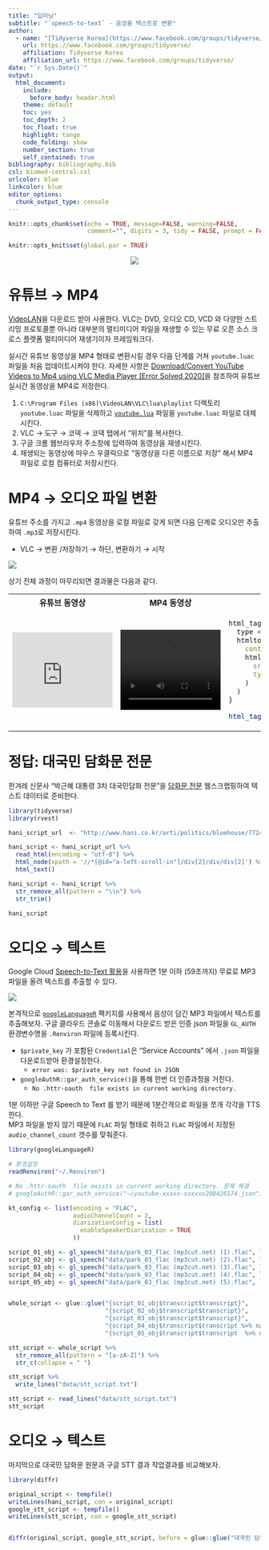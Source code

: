 ```yaml
---
title: "딥러닝"
subtitle: "`speech-to-text` - 음성을 텍스트로 변환"
author:
  - name: "[Tidyverse Korea](https://www.facebook.com/groups/tidyverse/)"
    url: https://www.facebook.com/groups/tidyverse/
    affiliation: Tidyverse Korea
    affiliation_url: https://www.facebook.com/groups/tidyverse/
date: "`r Sys.Date()`"
output:
  html_document: 
    include:
      before_body: header.html
    theme: default
    toc: yes
    toc_depth: 2
    toc_float: true
    highlight: tango
    code_folding: show
    number_section: true
    self_contained: true
bibliography: bibliography.bib
csl: biomed-central.csl
urlcolor: blue
linkcolor: blue
editor_options: 
  chunk_output_type: console
---
```


```r
knitr::opts_chunk$set(echo = TRUE, message=FALSE, warning=FALSE,
                      comment="", digits = 3, tidy = FALSE, prompt = FALSE, fig.align = 'center')

knitr::opts_knit$set(global.par = TRUE) 
```

<center>

![](fig/stt-google.png)

</center>

# 유튜브 → MP4 {#youtube-to-mp4}

[VideoLAN](https://www.videolan.org/vlc/index.ko.html)을 다운로드 받아 사용한다. VLC는 DVD, 오디오 CD, VCD 와 다양한 스트리밍 프로토콜뿐 아니라 대부분의 멀티미디어 파일을 재생할 수 있는 무료 오픈 소스 크로스 플랫폼 멀티미디어 재생기이자 프레임워크다.

실시간 유튜브 동영상을 MP4 형태로 변환시킬 경우 다음 단계를 거쳐 `youtube.luac` 파일을 처음 업데이트시켜야 한다. 자세한 사항은 [Download/Convert YouTube Videos to Mp4 using VLC Media Player [Error Solved 2020]](https://www.youtube.com/watch?v=z3ROdb8NatE)을 참조하여 유튜브 실시간 동영상을 MP4로 저장한다.

1.  `C:\Program Files (x86)\VideoLAN\VLC\lua\playlist` 디렉토리 `youtube.luac` 파일을 삭제하고 [`youtube.lua`](https://raw.githubusercontent.com/videolan/vlc/master/share/lua/playlist/youtube.lua) 파일을 `youtube.luac` 파일로 대체시킨다.
2.  VLC → 도구 → 코덱 → 코덱 탭에서 "위치"를 복사한다.
3.  구글 크롬 웹브라우저 주소창에 입력하여 동영상을 재생시킨다.
4.  재생되는 동영상에 마우스 우클릭으로 "동영상을 다른 이름으로 저장" 해서 MP4 파일로 로컬 컴퓨터로 저장시킨다.

# MP4 → 오디오 파일 변환 {#mp4-to-audio}

유튜브 주소를 가지고 `.mp4` 동영상을 로컬 파일로 갖게 되면 다음 단계로 오디오만 추출하여 `.mp3`로 저장시킨다.

-   VLC → 변환 /저장하기 → 하단, 변환하기 → 시작

![](fig/mp4-to-mp3.png)

상기 전체 과정이 마무리되면 결과물은 다음과 같다.

<table class='table'>
<tr> <th>유튜브 동영상</th> <th>MP4 동영상</th> <th>MP3 오디오</th> <tr>
<tr>
<td>
<iframe width="200" height="150" src="https://www.youtube.com/embed/y8RapzS-JxI" frameborder="0" allow="accelerometer; autoplay; clipboard-write; encrypted-media; gyroscope; picture-in-picture" allowfullscreen></iframe>
</td>
<td>
<video width="200" height="160" controls> <source src="data/park_03.mp4" type="video/mp4"> </video>
</td>
<td>
```r
html_tag_audio <- function(file, type = c("wav")) {
  type <- match.arg(type)
  htmltools::tags$audio(
    controls = NA,
    htmltools::tags$source(
      src = file,
      type = glue::glue("audio/{type}", type = type)
    )
  )
}

html_tag_audio("data/park_03_speech.mp3", type = "wav")
```
</td>
</table>


# 정답: 대국민 담화문 전문 {#script-park}

한겨레 신문사 "박근혜 대통령 3차 대국민담화 전문"을 
[담화문 전문](http://www.hani.co.kr/arti/politics/bluehouse/772447.html) 웹스크랩핑하여 텍스트 데이터로 준비한다.

```r
library(tidyverse)
library(rvest)

hani_script_url  <- "http://www.hani.co.kr/arti/politics/bluehouse/772447.html"

hani_script <- hani_script_url %>% 
  read_html(encoding = "utf-8") %>% 
  html_node(xpath = '//*[@id="a-left-scroll-in"]/div[2]/div/div[2]') %>% 
  html_text() 

hani_script <- hani_script %>% 
  str_remove_all(pattern = "\\n") %>% 
  str_trim()

hani_script
```

# 오디오 &rarr; 텍스트 {#audio-to-text}

Google Cloud [Speech-to-Text 활용](https://cloud.google.com/speech-to-text)을 사용하면 1분 이하 (59초까지) 무료로 MP3 파일을 올려 텍스트를 추출할 수 있다.

![](fig/speech-to-text-web-interface.png)

본격적으로 [`googleLanguageR`](https://cran.r-project.org/web/packages/googleLanguageR/index.html) 팩키지를 사용해서 음성이 담긴 MP3 파일에서 텍스트를 추출해보자.
구글 클라우드 콘솔로 이동해서 다운로드 받은 인증 json 파일을 `GL_AUTH` 환경변수명을 `.Renviron` 파일에 등록시킨다.

- `$private_key` 가 포함된 `Credential`은 "Service Accounts" 에서 `.json` 파일을 다운로드받아 환경설정한다.
    - `error was: $private_key not found in JSON`
- `googleAuthR::gar_auth_service()`을 통해 한번 더 인증과정을 거친다.
    - ` No .httr-oauth  file exists in current working directory. `
    
1분 이하만 구글 Speech to Text 를 받기 때문에 1분간격으로 파일을 쪼개 각각을 TTS 한다.    
MP3 파일을 받지 않기 때문에 `FLAC` 파일 형태로 취하고 `FLAC` 파일에서 지정된 `audio_channel_count` 갯수를 맞춰준다.

```r
library(googleLanguageR)

# 환경설정
readRenviron("~/.Renviron")

# No .httr-oauth  file exists in current working directory. 문제 해결
# googleAuthR::gar_auth_service("~/youtube-xxxxx-xxxxxx200426574.json")

kt_config <- list(encoding = "FLAC",
                  audioChannelCount = 2,
                  diarizationConfig = list(
                    enableSpeakerDiarization = TRUE
                  ))

script_01_obj <- gl_speech("data/park_03_flac (mp3cut.net) (1).flac", languageCode = "ko-KR", customConfig = kt_config)
script_02_obj <- gl_speech("data/park_03_flac (mp3cut.net) (2).flac", languageCode = "ko-KR", customConfig = kt_config)
script_03_obj <- gl_speech("data/park_03_flac (mp3cut.net) (3).flac", languageCode = "ko-KR", customConfig = kt_config)
script_04_obj <- gl_speech("data/park_03_flac (mp3cut.net) (4).flac", languageCode = "ko-KR", customConfig = kt_config)
script_05_obj <- gl_speech("data/park_03_flac (mp3cut.net) (5).flac", languageCode = "ko-KR", customConfig = kt_config)


whole_script <- glue::glue("{script_01_obj$transcript$transcript}",
                           "{script_02_obj$transcript$transcript}",
                           "{script_03_obj$transcript$transcript}",
                           "{script_04_obj$transcript$transcript %>% na.omit()}",
                           "{script_05_obj$transcript$transcript  %>% na.omit()}")

stt_script <- whole_script %>% 
  str_remove_all(pattern = "[a-zA-Z]") %>% 
  str_c(collapse = " ")

stt_script %>% 
  write_lines("data/stt_script.txt")
```


```r
stt_script <- read_lines("data/stt_script.txt")
stt_script
```


# 오디오 &rarr; 텍스트 {#stt-comparison}

마지막으로 대국민 담화문 원문과 구글 STT 결과 작업결과를 비교해보자.

```r
library(diffr)

original_script <- tempfile()
writeLines(hani_script, con = original_script)
google_stt_script <- tempfile()
writeLines(stt_script, con = google_stt_script)


diffr(original_script, google_stt_script, before = glue::glue("대국민 담화문 원문"), after = glue::glue("구글 STT 작업결과"))
```



